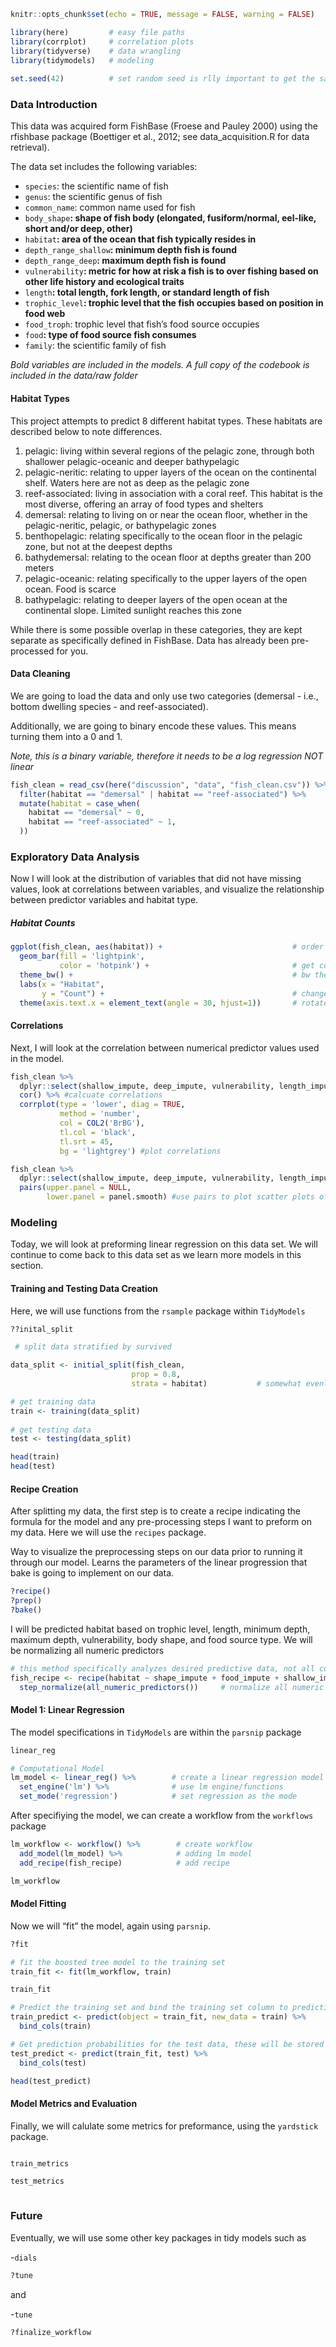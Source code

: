 ```r
knitr::opts_chunk$set(echo = TRUE, message = FALSE, warning = FALSE)

library(here)         # easy file paths
library(corrplot)     # correlation plots
library(tidyverse)    # data wrangling
library(tidymodels)   # modeling
 
set.seed(42)          # set random seed is rlly important to get the same outputs every time we open this to run.
```

### Data Introduction

This data was acquired form FishBase (Froese and Pauley 2000) using the rfishbase package (Boettiger et al., 2012; see data_acquisition.R for data retrieval). 

The data set includes the following variables:

* `species`: the scientific name of fish 
* `genus`: the scientific genus of fish
* `common_name`: common name used for fish
* `body_shape`**: shape of fish body (elongated, fusiform/normal, eel-like, short and/or deep, other)**
* `habitat`**: area of the ocean that fish typically resides in **
* `depth_range_shallow`**: minimum depth fish is found**
* `depth_range_deep`**: maximum depth fish is found**
* `vulnerability`**: metric for how at risk a fish is to over fishing based on other life history and ecological traits**
* `length`**: total length, fork length, or standard length of fish**
* `trophic_level`**: trophic level that the fish occupies based on position in food web **
* `food_troph`: trophic level that fish's food source occupies
* `food`**: type of food source fish consumes **
* `family`: the scientific family of fish

*Bold variables are included in the models. A full copy of the codebook is included in the data/raw folder*

#### Habitat Types 

This project attempts to predict 8 different habitat types. These habitats are described below to note differences.

1. pelagic: living within several regions of the pelagic zone, through both shallower pelagic-oceanic and deeper bathypelagic
2. pelagic-neritic: relating to upper layers of the ocean on the continental shelf. Waters here are not as deep as the pelagic zone
3. reef-associated: living in association with a coral reef. This habitat is the most diverse, offering an array of food types and shelters
4. demersal: relating to living on or near the ocean floor, whether in the pelagic-neritic, pelagic, or bathypelagic zones   
5. benthopelagic: relating specifically to the ocean floor in the pelagic zone, but not at the deepest depths
6. bathydemersal: relating to the ocean floor at depths greater than 200 meters
7. pelagic-oceanic: relating specifically to the upper layers of the open ocean. Food is scarce
8. bathypelagic: relating to deeper layers of the open ocean at the continental slope. Limited sunlight reaches this zone

While there is some possible overlap in these categories, they are kept separate as specifically defined in FishBase. Data has already been pre-processed for you. 

#### Data Cleaning

We are going to load the data and only use two categories (demersal - i.e., bottom dwelling species - and reef-associated).

Additionally, we are going to binary encode these values. This means turning them into a 0 and 1. 

*Note, this is a binary variable, therefore it needs to be a log regression NOT linear*

```r

fish_clean = read_csv(here("discussion", "data", "fish_clean.csv")) %>% 
  filter(habitat == "demersal" | habitat == "reef-associated") %>% 
  mutate(habitat = case_when(
    habitat == "demersal" ~ 0,
    habitat == "reef-associated" ~ 1,
  ))

```

### Exploratory Data Analysis 

Now I will look at the distribution of variables that did not have missing values, look at correlations between variables, and visualize the relationship between predictor variables and habitat type.

##### Habitat Counts

```r

ggplot(fish_clean, aes(habitat)) +                             # order by count
  geom_bar(fill = 'lightpink',
           color = 'hotpink') +                                # get counts
  theme_bw() +                                                 # bw theme
  labs(x = "Habitat",
       y = "Count") +                                          # change labels
  theme(axis.text.x = element_text(angle = 30, hjust=1))       # rotate x axis labels
```

#### Correlations

Next, I will look at the correlation between numerical predictor values used in the model.

```r

fish_clean %>% 
  dplyr::select(shallow_impute, deep_impute, vulnerability, length_impute, trophic_level_impute) %>%  #get numeric columns
  cor() %>% #calcuate correlations
  corrplot(type = 'lower', diag = TRUE, 
           method = 'number',
           col = COL2('BrBG'),
           tl.col = 'black',
           tl.srt = 45,
           bg = 'lightgrey') #plot correlations
```

```r

fish_clean %>% 
  dplyr::select(shallow_impute, deep_impute, vulnerability, length_impute, trophic_level_impute) %>%  #get numeric columns
  pairs(upper.panel = NULL,
        lower.panel = panel.smooth) #use pairs to plot scatter plots of variable swith smoothed regression lines
```

### Modeling

Today, we will look at preforming linear regression on this data set. We will continue to come back to this data set as we learn more models in this section.

#### Training and Testing Data Creation

Here, we will use functions from the `rsample` package within `TidyModels`

```r
??inital_split
```


```r
 # split data stratified by survived

data_split <- initial_split(fish_clean,                    
                           prop = 0.8,
                           strata = habitat)           # somewhat evenly distribute variables from each habitat category amongst the training and test data in a stratafied manner.

# get training data
train <- training(data_split)
 
# get testing data
test <- testing(data_split)

head(train)
head(test)
```

#### Recipe Creation

After splitting my data, the first step is to create a recipe indicating the formula for the model and any pre-processing steps I want to preform on my data. Here we will use the `recipes` package.

Way to visualize the preprocessing steps on our data prior to running it through our model.
Learns the parameters of the linear progression that bake is going to implement on our data.

```r
?recipe()
?prep()
?bake()
```

I will be predicted habitat based on trophic level, length, minimum depth, maximum depth, vulnerability, body shape, and food source type. We will be normalizing all numeric predictors

```r
# this method specifically analyzes desired predictive data, not all columns
fish_recipe <- recipe(habitat ~ shape_impute + food_impute + shallow_impute + deep_impute + vulnerability + length_impute + trophic_level_impute, data = train) %>% 
  step_normalize(all_numeric_predictors())     # normalize all numeric predictors

```

#### Model 1: Linear Regression

The model specifications in `TidyModels` are within the `parsnip` package

```r
linear_reg 

```


```r
# Computational Model
lm_model <- linear_reg() %>%        # create a linear regression model
  set_engine('lm') %>%              # use lm engine/functions
  set_mode('regression')            # set regression as the mode

```

After specifiying the model, we can create a workflow from the `workflows` package

```r
lm_workflow <- workflow() %>%        # create workflow
  add_model(lm_model) %>%            # adding lm model
  add_recipe(fish_recipe)            # add recipe

```


```r

lm_workflow
```

#### Model Fitting

Now we will "fit" the model, again using `parsnip`. 

```r
?fit
```

```r
# fit the boosted tree model to the training set
train_fit <- fit(lm_workflow, train)

train_fit
```

```r
# Predict the training set and bind the training set column to prediction
train_predict <- predict(object = train_fit, new_data = train) %>% 
  bind_cols(train)
```

```r
# Get prediction probabilities for the test data, these will be stored in a column named '.pred'
test_predict <- predict(train_fit, test) %>% 
  bind_cols(test)

head(test_predict)
```

#### Model Metrics and Evaluation

Finally, we will calulate some metrics for preformance, using the `yardstick` package.

```r

```


```r

train_metrics
```

```r

test_metrics
```

```r

```

### Future 

Eventually, we will use some other key packages in tidy models such as 

-`dials`

```r
?tune
```

and 

-`tune`

```r
?finalize_workflow
```

